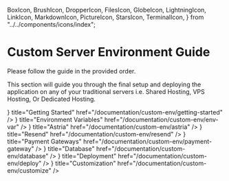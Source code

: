   BoxIcon,
  BrushIcon,
  DropperIcon,
  FilesIcon,
  GlobeIcon,
  LightningIcon,
  LinkIcon,
  MarkdownIcon,
  PictureIcon,
  StarsIcon,
  TerminalIcon,
} from "../../components/icons/index";

# Custom Server Environment Guide

<Callout type="default">Please follow the guide in the provided order.</Callout>

This section will guide you through the final setup and deploying the application on any of your traditional servers i.e. Shared Hosting, VPS Hosting, Or Dedicated Hosting.

<Cards>
  <Card
    icon={<FilesIcon />}
    title="Getting Started"
    href="/documentation/custom-env/getting-started"
  />
  <Card
    icon={<MarkdownIcon />}
    title="Environment Variables"
    href="/documentation/custom-env/env-var"
  />
  <Card
    icon={<StarsIcon />}
    title="Astria"
    href="/documentation/custom-env/astria"
  />
  <Card
    icon={<LinkIcon />}
    title="Resend"
    href="/documentation/custom-env/resend"
  />
  <Card
    icon={<TerminalIcon />}
    title="Payment Gateways"
    href="/documentation/custom-env/payment-gateway"
  />
  <Card
    icon={<GlobeIcon />}
    title="Database"
    href="/documentation/custom-env/database"
  />
  <Card
    icon={<BoxIcon />}
    title="Deployment"
    href="/documentation/custom-env/deploy"
  />
  <Card
    icon={<LightningIcon />}
    title="Customization"
    href="/documentation/custom-env/customize"
  />
</Cards>
